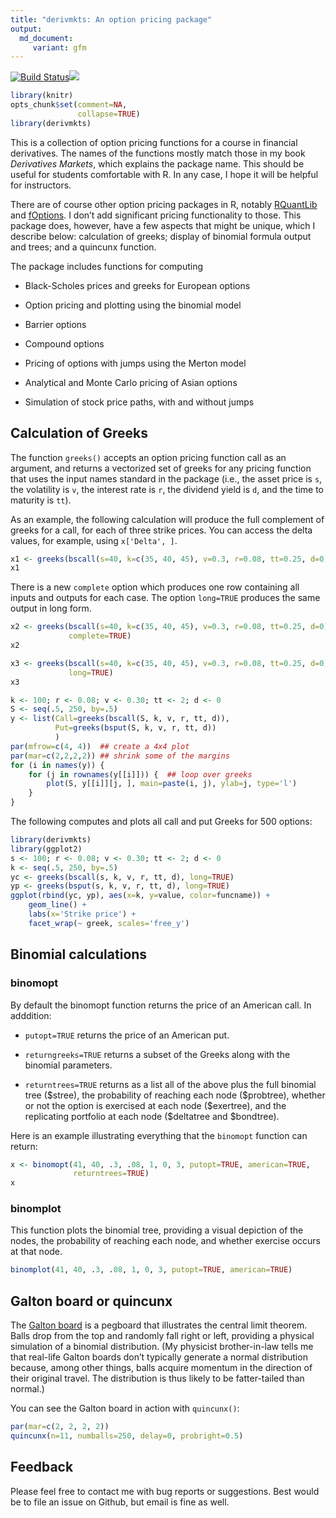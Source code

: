 ```yaml
---
title: "derivmkts: An option pricing package"
output: 
  md_document:
     variant: gfm
---
```


[![Build Status](https://travis-ci.org/rmcd1024/derivmkts.svg?branch=master)](https://travis-ci.org/rmcd1024/derivmkts)[![](http://www.r-pkg.org/badges/version/derivmkts)](http://www.r-pkg.org/pkg/derivmkts)


```r
library(knitr)
opts_chunk$set(comment=NA,
               collapse=TRUE)
library(derivmkts)
```


This is a collection of option pricing functions for a course in
financial derivatives. The names of the functions mostly match those
in my book *Derivatives Markets*, which explains the package name.
This should be useful for students comfortable with R. In any case, I
hope it will be helpful for instructors.

There are of course other option pricing packages in R, notably
[RQuantLib](https://cran.r-project.org/package=RQuantLib) and
[fOptions](https://cran.r-project.org/package=RQuantLib). I don't add
significant pricing functionality to those. This package does,
however, have a few aspects that might be unique, which I describe
below: calculation of greeks; display of binomial formula output and
trees; and a quincunx function.

The package includes functions for computing

* Black-Scholes prices and greeks for European options

* Option pricing and plotting using the binomial model

* Barrier options

* Compound options

* Pricing of options with jumps using the Merton model

* Analytical and Monte Carlo pricing of Asian options 

* Simulation of stock price paths, with and without jumps

## Calculation of Greeks

The function `greeks()` accepts an option pricing function call as an
argument, and returns a vectorized set of greeks for any pricing
function that uses the input names standard in the package (i.e., the
asset price is `s`, the volatility is `v`, the interest rate is `r`,
the dividend yield is `d`, and the time to maturity is `tt`).

As an example, the following calculation will produce the full
complement of greeks for a call, for each of three strike prices. You
can access the delta values, for example, using `x['Delta', ]`.


```r
x1 <- greeks(bscall(s=40, k=c(35, 40, 45), v=0.3, r=0.08, tt=0.25, d=0))
x1
```

There is a new `complete` option which produces one row containing all
inputs and outputs for each case. The option  `long=TRUE`  produces
the same output in long form.


```r
x2 <- greeks(bscall(s=40, k=c(35, 40, 45), v=0.3, r=0.08, tt=0.25, d=0),
             complete=TRUE)
x2

x3 <- greeks(bscall(s=40, k=c(35, 40, 45), v=0.3, r=0.08, tt=0.25, d=0),
             long=TRUE)
x3
```

\normalsize


```r
k <- 100; r <- 0.08; v <- 0.30; tt <- 2; d <- 0
S <- seq(.5, 250, by=.5)
y <- list(Call=greeks(bscall(S, k, v, r, tt, d)),
          Put=greeks(bsput(S, k, v, r, tt, d))
          )
par(mfrow=c(4, 4))  ## create a 4x4 plot
par(mar=c(2,2,2,2)) ## shrink some of the margins
for (i in names(y)) {
    for (j in rownames(y[[i]])) {  ## loop over greeks
        plot(S, y[[i]][j, ], main=paste(i, j), ylab=j, type='l')
    }
}
```

The following computes and plots all call and put Greeks for
500 options:


```r
library(derivmkts)
library(ggplot2)
s <- 100; r <- 0.08; v <- 0.30; tt <- 2; d <- 0
k <- seq(.5, 250, by=.5)
yc <- greeks(bscall(s, k, v, r, tt, d), long=TRUE)
yp <- greeks(bsput(s, k, v, r, tt, d), long=TRUE)
ggplot(rbind(yc, yp), aes(x=k, y=value, color=funcname)) +
    geom_line() +
    labs(x='Strike price') +
    facet_wrap(~ greek, scales='free_y')
```


## Binomial calculations

### binomopt

By default the binomopt function returns the price of an American
call. In adddition:

* `putopt=TRUE` returns the price of an American
put.

*  `returngreeks=TRUE` returns a subset of the Greeks
along with the binomial parameters.

* `returntrees=TRUE` returns as a list all of the above plus the full
  binomial tree (\$stree), the probability of reaching each node
  (\$probtree), whether or not the option is exercised at each node
  (\$exertree), and the replicating portfolio at each node ($deltatree
  and $bondtree).

Here is an example illustrating everything that the `binomopt`
function can return:
```r
x <- binomopt(41, 40, .3, .08, 1, 0, 3, putopt=TRUE, american=TRUE,
              returntrees=TRUE)
x
```

### binomplot

This function plots the binomial tree, providing a visual depiction of
the nodes, the probability of reaching each node, and whether exercise
occurs at that node.

```r
binomplot(41, 40, .3, .08, 1, 0, 3, putopt=TRUE, american=TRUE)

```

## Galton board or quincunx

The [Galton board](http://mathworld.wolfram.com/GaltonBoard.html) is a
pegboard that illustrates the central limit theorem. Balls drop from
the top and randomly fall right or left, providing a physical
simulation of a binomial distribution. (My physicist brother-in-law
tells me that real-life Galton boards don't typically generate a
normal distribution because, among other things, balls acquire
momentum in the direction of their original travel. The distribution
is thus likely to be fatter-tailed than normal.)

You can see the Galton board in action with `quincunx()`:

```r
par(mar=c(2, 2, 2, 2))
quincunx(n=11, numballs=250, delay=0, probright=0.5)

```

## Feedback

Please feel free to contact me with bug reports or suggestions. Best
would be to file an issue on Github, but email is fine as well.


